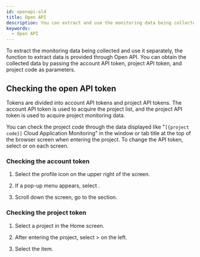 ```yaml
---
id: openapi-old
title: Open API
description: You can extract and use the monitoring data being collected through the Open API.
keywords:
  - Open API
---
```


To extract the monitoring data being collected and use it separately, the function to extract data is provided through Open API. You can obtain the collected data by passing the account API token, project API token, and project code as parameters.

## Checking the open API token

Tokens are divided into account API tokens and project API tokens. The account API token is used to acquire the project list, and the project API token is used to acquire project monitoring data.

You can check the project code through the data displayed like "`[{project code}]` Cloud Application Monitoring" in the window or tab title at the top of the browser screen when entering the project. To change the API token, select <Cmdname sid="reissue" className="uitext" /> or <Cmdname sid="reissue_token" className="uitext" /> on each screen.

### Checking the account token

1. Select the profile icon on the upper right of the screen.

2. If a pop-up menu appears, select <Cmdname sid="MNU07360" className="uitext" />.

3. Scroll down the screen, go to the <Cmdname sid="api_token" className="uitext" /> section.

### Checking the project token

1. Select a project in the Home screen. 

2. After entering the project, select <Cmdname sid="management" className="uitext" /> > <Cmdname sid="project_management" className="uitext" /> on the left.

3. Select the <Cmdname sid="api_token" className="uitext" /> item.
